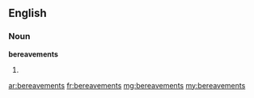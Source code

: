 ==English==

===Noun===
'''bereavements'''

# {{plural of|bereavement}}

[[ar:bereavements]]
[[fr:bereavements]]
[[mg:bereavements]]
[[my:bereavements]]